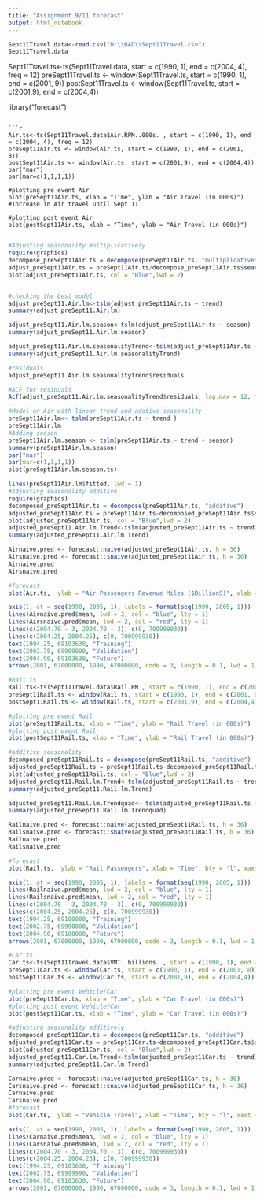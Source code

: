 ---
title: "Assignment 9/11 forecast"
output: html_notebook
---
```{r}
Sept11Travel.data<-read.csv("D:\\BAD\\Sept11Travel.csv")
Sept11Travel.data

```


Sept11Travel.ts<-ts(Sept11Travel.data, start = c(1990, 1), end = c(2004, 4), freq = 12)
preSept11Travel.ts <- window(Sept11Travel.ts, start = c(1990, 1), end = c(2001, 9))
postSept11Travel.ts <- window(Sept11Travel.ts, start = c(2001,9), end = c(2004,4))

library("forecast")
```

```{r}
Air.ts<-ts(Sept11Travel.data$Air.RPM..000s. , start = c(1990, 1), end = c(2004, 4), freq = 12)
preSept11Air.ts <- window(Air.ts, start = c(1990, 1), end = c(2001, 8))
postSept11Air.ts <- window(Air.ts, start = c(2001,9), end = c(2004,4))
par("mar")
par(mar=c(1,1,1,1))

#plotting pre event Air
plot(preSept11Air.ts, xlab = "Time", ylab = "Air Travel (in 000s)") 
#Increase in Air travel until Sept 11

#plotting post event Air
plot(postSept11Air.ts, xlab = "Time", ylab = "Air Travel (in 000s)")


```

```{r}

#Adjusting seasonality multiplicatively
require(graphics)
decompose_preSept11Air.ts = decompose(preSept11Air.ts, "multiplicative")
adjust_preSept11Air.ts = preSept11Air.ts/decompose_preSept11Air.ts$seasonal
plot(adjust_preSept11Air.ts, col = "Blue",lwd = 2)


#checking the best model
adjust_preSept11.Air.lm<-tslm(adjust_preSept11Air.ts ~ trend)
summary(adjust_preSept11.Air.lm)

adjust_preSept11.Air.lm.season<-tslm(adjust_preSept11Air.ts ~ season)
summary(adjust_preSept11.Air.lm.season)

adjust_preSept11.Air.lm.seasonalityTrend<-tslm(adjust_preSept11Air.ts ~ trend + season)
summary(adjust_preSept11.Air.lm.seasonalityTrend)

#residuals
adjust_preSept11.Air.lm.seasonalityTrend$residuals
```

```{r}
#ACF for residuals
Acf(adjust_preSept11.Air.lm.seasonalityTrend$residuals, lag.max = 12, main="")
```

```{r}
#Model on Air with linear trend and addtive seasonality
preSept11Air.lm<- tslm(preSept11Air.ts ~ trend )
preSept11Air.lm
#Adding season
preSept11Air.lm.season <- tslm(preSept11Air.ts ~ trend + season)
summary(preSept11Air.lm.season)
par("mar")
par(mar=c(1,1,1,1))
plot(preSept11Air.lm.season.ts)

lines(preSept11Air.lm$fitted, lwd = 1)
#Adjusting seasonality additive
require(graphics)
decomposed_preSept11Air.ts = decompose(preSept11Air.ts, "additive")
adjusted_preSept11Air.ts = preSept11Air.ts-decomposed_preSept11Air.ts$seasonal
plot(adjusted_preSept11Air.ts, col = "Blue",lwd = 2)
adjusted_preSept11.Air.lm.Trend<-tslm(adjusted_preSept11Air.ts ~ trend)
summary(adjusted_preSept11.Air.lm.Trend)

Airnaive.pred <- forecast::naive(adjusted_preSept11Air.ts, h = 36)
Airsnaive.pred <- forecast::snaive(adjusted_preSept11Air.ts, h = 36)
Airnaive.pred
Airsnaive.pred
```

```{r}
#forecast
plot(Air.ts,  ylab = "Air Passengers Revenue Miles ($BillionS)", xlab = "Time", bty = "l", xaxt = "n", xlim = c(1990,2005), main = "")

axis(1, at = seq(1990, 2005, 1), labels = format(seq(1990, 2005, 1)))
lines(Airnaive.pred$mean, lwd = 2, col = "blue", lty = 1)
lines(Airsnaive.pred$mean, lwd = 2, col = "red", lty = 1)
lines(c(2004.70 - 3, 2004.70 - 3), c(0, 700999930))
lines(c(2004.25, 2004.25), c(0, 700999930))
text(1994.25, 69103630, "Training")
text(2002.75, 69999990, "Validation")
text(2004.90, 69103630, "Future")
arrows(2001, 67000000, 1990, 67000000, code = 3, length = 0.1, lwd = 1,angle = 30)
```



```{r}
#Rail ts
Rail.ts<-ts(Sept11Travel.data$Rail.PM , start = c(1990, 1), end = c(2004, 4), freq = 12)
preSept11Rail.ts <- window(Rail.ts, start = c(1990, 1), end = c(2001, 8))
postSept11Rail.ts <- window(Rail.ts, start = c(2001,9), end = c(2004,4))

#plotting pre event Rail
plot(preSept11Rail.ts, xlab = "Time", ylab = "Rail Travel (in 000s)")
#plotting post event Rail
plot(postSept11Rail.ts, xlab = "Time", ylab = "Rail Travel (in 000s)")

#additive seasonality
decomposed_preSept11Rail.ts = decompose(preSept11Rail.ts, "additive")
adjusted_preSept11Rail.ts = preSept11Rail.ts-decomposed_preSept11Rail.ts$seasonal
plot(adjusted_preSept11Rail.ts, col = "Blue",lwd = 2)
adjusted_preSept11.Rail.lm.Trend<-tslm(adjusted_preSept11Rail.ts ~ trend)
summary(adjusted_preSept11.Rail.lm.Trend)

adjusted_preSept11.Rail.lm.Trendquad<- tslm(adjusted_preSept11Rail.ts ~ trend + I(trend^2))
summary(adjusted_preSept11.Rail.lm.Trendquad)

Railnaive.pred <- forecast::naive(adjusted_preSept11Rail.ts, h = 36)
Railsnaive.pred <- forecast::snaive(adjusted_preSept11Rail.ts, h = 36)
Railnaive.pred
Railsnaive.pred

#forecast
plot(Rail.ts,  ylab = "Rail Passengers", xlab = "Time", bty = "l", xaxt = "n", xlim = c(1990,2005), main = "")

axis(1, at = seq(1990, 2005, 1), labels = format(seq(1990, 2005, 1)))
lines(Railnaive.pred$mean, lwd = 2, col = "blue", lty = 1)
lines(Railsnaive.pred$mean, lwd = 2, col = "red", lty = 1)
lines(c(2004.70 - 3, 2004.70 - 3), c(0, 700999930))
lines(c(2004.25, 2004.25), c(0, 700999930))
text(1994.25, 69100000, "Training")
text(2002.75, 69990000, "Validation")
text(2004.90, 69100000, "Future")
arrows(2001, 67000000, 1990, 67000000, code = 3, length = 0.1, lwd = 1,angle = 30)
```

```{r}
#Car ts
Car.ts<-ts(Sept11Travel.data$VMT..billions. , start = c(1990, 1), end = c(2004, 4), freq = 12)
preSept11Car.ts <- window(Car.ts, start = c(1990, 1), end = c(2001, 8))
postSept11Car.ts <- window(Car.ts, start = c(2001,9), end = c(2004,4))

#plotting pre event Vehicle/Car
plot(preSept11Car.ts, xlab = "Time", ylab = "Car Travel (in 000s)")
#plotting post event Vehicle/Car
plot(postSept11Car.ts, xlab = "Time", ylab = "Car Travel (in 000s)")

#adjusting seasonality additively
decomposed_preSept11Car.ts = decompose(preSept11Car.ts, "additive")
adjusted_preSept11Car.ts = preSept11Car.ts-decomposed_preSept11Car.ts$seasonal
plot(adjusted_preSept11Car.ts, col = "Blue",lwd = 2)
adjusted_preSept11.Car.lm.Trend<-tslm(adjusted_preSept11Car.ts ~ trend)
summary(adjusted_preSept11.Car.lm.Trend)

Carnaive.pred <- forecast::naive(adjusted_preSept11Car.ts, h = 36)
Carsnaive.pred <- forecast::snaive(adjusted_preSept11Car.ts, h = 36)
Carnaive.pred
Carsnaive.pred
#forecast
plot(Car.ts,  ylab = "Vehicle Travel", xlab = "Time", bty = "l", xaxt = "n", xlim = c(1990,2005), main = "")

axis(1, at = seq(1990, 2005, 1), labels = format(seq(1990, 2005, 1)))
lines(Carnaive.pred$mean, lwd = 2, col = "blue", lty = 1)
lines(Carsnaive.pred$mean, lwd = 2, col = "red", lty = 1)
lines(c(2004.70 - 3, 2004.70 - 3), c(0, 700999930))
lines(c(2004.25, 2004.25), c(0, 700999930))
text(1994.25, 69103630, "Training")
text(2002.75, 69999990, "Validation")
text(2004.90, 69103630, "Future")
arrows(2001, 67000000, 1990, 67000000, code = 3, length = 0.1, lwd = 1,angle = 30)
```

                  



